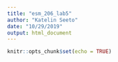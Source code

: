 ```yaml
---
title: "esm_206_lab5"
author: "Katelin Seeto"
date: "10/29/2019"
output: html_document
---
```


```r
knitr::opts_chunk$set(echo = TRUE)
```



